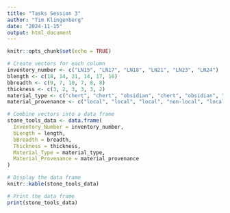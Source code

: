 ```yaml
---
title: "Tasks Session 3"
author: "Tim Klingenberg"
date: "2024-11-15"
output: html_document
---
```


```r
knitr::opts_chunk$set(echo = TRUE)
```

```r
# Create vectors for each column
inventory_number <- c("LN15", "LN17", "LN18", "LN21", "LN23", "LN24")
blength <- c(18, 14, 21, 14, 17, 16)
bbreadth <- c(9, 7, 10, 7, 8, 8)
thickness <- c(3, 2, 3, 3, 3, 2)
material_type <- c("chert", "chert", "obsidian", "chert", "obsidian", "obsidian")
material_provenance <- c("local", "local", "local", "non-local", "local", "non-local")

# Combine vectors into a data frame
stone_tools_data <- data.frame(
  Inventory_Number = inventory_number,
  bLength = length,
  bBreadth = breadth,
  Thickness = thickness,
  Material_Type = material_type,
  Material_Provenance = material_provenance
)

# Display the data frame
knitr::kable(stone_tools_data)

# Print the data frame
print(stone_tools_data)
```
